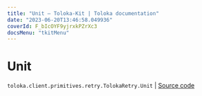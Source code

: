 ```yaml
---
title: "Unit — Toloka-Kit | Toloka documentation"
date: "2023-06-20T13:46:58.049936"
coverId: F_bIcOYF9yjrxkPZrXc3
docsMenu: "tkitMenu"
---
```


# Unit

`toloka.client.primitives.retry.TolokaRetry.Unit` | [Source code](https://github.com/Toloka/toloka-kit/blob/v1.2.0/src/client/primitives/retry.py#L42)